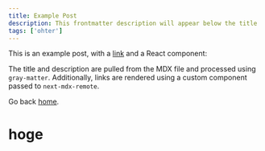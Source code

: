 ```yaml
---
title: Example Post
description: This frontmatter description will appear below the title
tags: ['ohter']
---
```


This is an example post, with a [link](https://nextjs.org) and a React component:

<TestComponent name="next-mdx-remote" />

The title and description are pulled from the MDX file and processed using `gray-matter`. Additionally, links are rendered using a custom component passed to `next-mdx-remote`.

Go back [home](/).

<h1 className="text-xl">hoge</h1>

